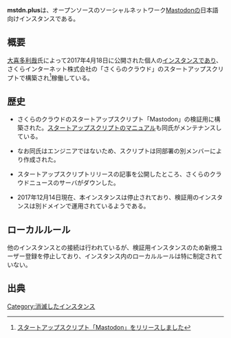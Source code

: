 {{Infobox instance
| Name          = '''mstdn.plus'''
| Domain        = https://mstdn.plus
| Admin         = [https://mstdn.jp/@ookita <rt>大喜多利哉</rt>]
| OS            = CentOS7
| Country       = 日本
| Start         = 2017年4月18日
| Kifu          = [http://bit.ly/nagilist Amazon]
| Alias         = プラス鯖
}}'''mstdn.plus'''は、オープンソースのソーシャルネットワーク[[Mastodon]]の日本語向けインスタンスである。

== 概要 ==
[https://mstdn.jp/@ookita <rt>大喜多利哉</rt>]氏によって2017年4月18日に公開された個人の[[インスタンス]]であり、さくらインターネット株式会社の「さくらのクラウド」のスタートアップスクリプトで構築され<ref>[http://cloud-news.sakura.ad.jp/2017/04/18/mastodon-startup-script-release/ スタートアップスクリプト「Mastodon」をリリースしました]</ref>稼働している。

== 歴史 ==
*さくらのクラウドのスタートアップスクリプト「Mastodon」の検証用に構築された。[http://cloud-news.sakura.ad.jp/startup-script/mastodon/ スタートアップスクリプトのマニュアル]も同氏がメンテナンスしている。

*なお同氏はエンジニアではないため、スクリプトは同部署の別メンバーにより作成された。

*スタートアップスクリプトリリースの記事を公開したところ、さくらのクラウドニュースのサーバがダウンした。

*2017年12月14日現在、本インスタンスは停止されており、検証用のインスタンスは別ドメインで運用されているようである。

== ローカルルール ==
他のインスタンスとの接続は行われているが、検証用インスタンスのため新規ユーザー登録を停止しており、インスタンス内のローカルルールは特に制定されていない。

== 出典 ==
<references/>

{{DEFAULTSORT:plus}}
[[Category:消滅したインスタンス]]